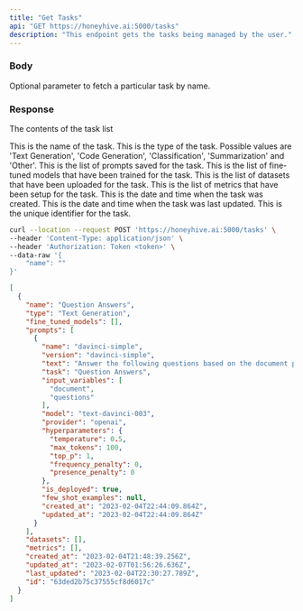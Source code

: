 ```yaml
---
title: "Get Tasks"
api: "GET https://honeyhive.ai:5000/tasks"
description: "This endpoint gets the tasks being managed by the user."
---
```


### Body

<ParamField body="name" type="string">
  Optional parameter to fetch a particular task by name.
</ParamField>

### Response

<ResponseField name="data" type="object">

The contents of the task list

<Expandable title="Toggle object">

<ResponseField name="name" type="string">
  This is the name of the task.
</ResponseField>

<ResponseField name="type" type="string">
  This is the type of the task. Possible values are 'Text Generation', 'Code Generation', 'Classification', 'Summarization' and 'Other'.
</ResponseField>

<ResponseField name="prompts" type="array">
  This is the list of prompts saved for the task.
</ResponseField>

<ResponseField name="fine_tuned_models" type="array">
  This is the list of fine-tuned models that have been trained for the task.
</ResponseField>

<ResponseField name="datasets" type="array">
  This is the list of datasets that have been uploaded for the task.
</ResponseField>

<ResponseField name="metrics" type="array">
  This is the list of metrics that have been setup for the task.
</ResponseField>

<ResponseField name="created_at" type="string">
  This is the date and time when the task was created.
</ResponseField>

<ResponseField name="updated_at" type="string">
  This is the date and time when the task was last updated.
</ResponseField>

<ResponseField name="id" type="string">
  This is the unique identifier for the task.
</ResponseField>

</Expandable>

</ResponseField>

<RequestExample>

```bash Example Request
curl --location --request POST 'https://honeyhive.ai:5000/tasks' \
--header 'Content-Type: application/json' \
--header 'Authorization: Token <token>' \
--data-raw '{
    "name": ""
}'
```

</RequestExample>

<ResponseExample>

```json Response
[
  {
    "name": "Question Answers",
    "type": "Text Generation",
    "fine_tuned_models": [],
    "prompts": [
      {
        "name": "davinci-simple",
        "version": "davinci-simple",
        "text": "Answer the following questions based on the document provided.\n\nDocument:\n{{document}}\n\nQuestions:\n{{questions}}\n\nAnswers:",
        "task": "Question Answers",
        "input_variables": [
          "document",
          "questions"
        ],
        "model": "text-davinci-003",
        "provider": "openai",
        "hyperparameters": {
          "temperature": 0.5,
          "max_tokens": 100,
          "top_p": 1,
          "frequency_penalty": 0,
          "presence_penalty": 0
        },
        "is_deployed": true,
        "few_shot_examples": null,
        "created_at": "2023-02-04T22:44:09.864Z",
        "updated_at": "2023-02-04T22:44:09.864Z"
      }
    ],
    "datasets": [],
    "metrics": [],
    "created_at": "2023-02-04T21:48:39.256Z",
    "updated_at": "2023-02-07T01:56:26.636Z",
    "last_updated": "2023-02-04T22:30:27.789Z",
    "id": "63ded2b75c37555cf8d6017c"
  }
]

```

</ResponseExample>
